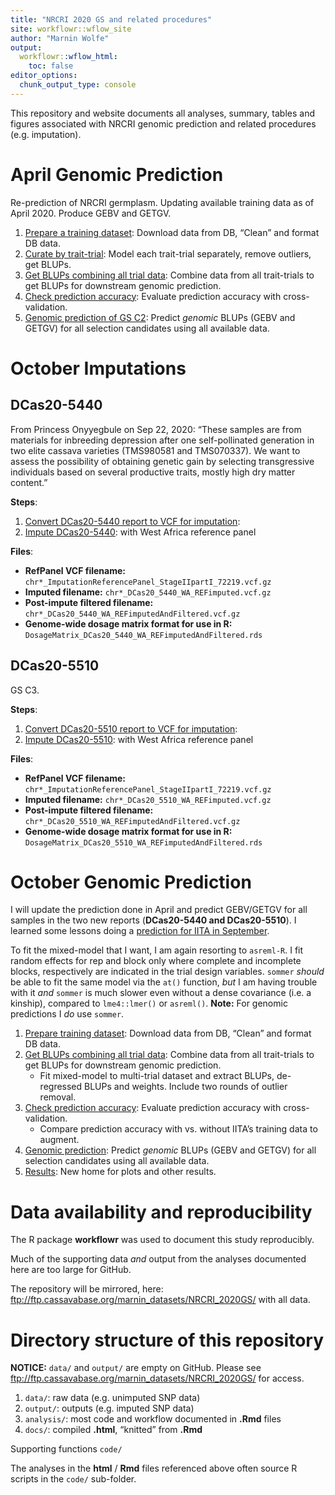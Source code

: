 ```yaml
---
title: "NRCRI 2020 GS and related procedures"
site: workflowr::wflow_site
author: "Marnin Wolfe"
output:
  workflowr::wflow_html:
    toc: false
editor_options:
  chunk_output_type: console
---
```


This repository and website documents all analyses, summary, tables and figures associated with NRCRI genomic prediction and related procedures (e.g. imputation).

# April Genomic Prediction

Re-prediction of NRCRI germplasm. Updating available training data as of April 2020. Produce GEBV and GETGV.

1.  [Prepare a training dataset](01-cleanTPdata.html): Download data from DB, "Clean" and format DB data.
2.  [Curate by trait-trial](02-curateByTrial.html): Model each trait-trial separately, remove outliers, get BLUPs.
3.  [Get BLUPs combining all trial data](03-GetBLUPs.html): Combine data from all trait-trials to get BLUPs for downstream genomic prediction.
4.  [Check prediction accuracy](04-CrossValidation.html): Evaluate prediction accuracy with cross-validation.
5.  [Genomic prediction of GS C2](05-GetGBLUPs.html): Predict *genomic* BLUPs (GEBV and GETGV) for all selection candidates using all available data.

# October Imputations

## DCas20-5440 

From Princess Onyyegbule on Sep 22, 2020: "These samples are from materials for inbreeding depression after one self-pollinated generation in two elite cassava varieties (TMS980581 and TMS070337). We want to assess the possibility of obtaining genetic gain by selecting transgressive individuals based on several productive traits, mostly high dry matter content."

**Steps**:

1.   [Convert DCas20-5440 report to VCF for imputation](convertDCas20_5440_ToVCF.html):
2.   [Impute DCas20-5440](ImputeDCas20_5440.html): with West Africa reference panel

**Files**:

-   **RefPanel VCF filename:** `chr*_ImputationReferencePanel_StageIIpartI_72219.vcf.gz`
-   **Imputed filename:** `chr*_DCas20_5440_WA_REFimputed.vcf.gz`
-   **Post-impute filtered filename:** `chr*_DCas20_5440_WA_REFimputedAndFiltered.vcf.gz`
-   **Genome-wide dosage matrix format for use in R:** `DosageMatrix_DCas20_5440_WA_REFimputedAndFiltered.rds`

## DCas20-5510 

GS C3. 

**Steps**:

1.   [Convert DCas20-5510 report to VCF for imputation](convertDCas20_5510_ToVCF.html):
2.   [Impute DCas20-5510](ImputeDCas20_5510.html): with West Africa reference panel

**Files**:

-   **RefPanel VCF filename:** `chr*_ImputationReferencePanel_StageIIpartI_72219.vcf.gz`
-   **Imputed filename:** `chr*_DCas20_5510_WA_REFimputed.vcf.gz`
-   **Post-impute filtered filename:** `chr*_DCas20_5510_WA_REFimputedAndFiltered.vcf.gz`
-   **Genome-wide dosage matrix format for use in R:** `DosageMatrix_DCas20_5510_WA_REFimputedAndFiltered.rds`

# October Genomic Prediction

I will update the prediction done in April and predict GEBV/GETGV for all samples in the two new reports (**DCas20-5440 and DCas20-5510**). I learned some lessons doing a [prediction for IITA in September](https://wolfemd.github.io/IITA_2020GS/). 

To fit the mixed-model that I want, I am again resorting to `asreml-R`. I fit random effects for rep and block only where complete and incomplete blocks, respectively are indicated in the trial design variables. `sommer` _should_ be able to fit the same model via the `at()` function, _but_ I am having trouble with it _and_ `sommer` is much slower even without a dense covariance (i.e. a kinship), compared to `lme4::lmer()` or `asreml()`. **Note:** For genomic predictions I _do_ use `sommer`. 

1. [Prepare training dataset](06-cleanTPdata.html): Download data from DB, "Clean" and format DB data.
2. [Get BLUPs combining all trial data](07-GetBLUPs.html): Combine data from all trait-trials to get BLUPs for downstream genomic prediction. 
    * Fit mixed-model to multi-trial dataset and extract BLUPs, de-regressed BLUPs and weights. Include two rounds of outlier removal.
3. [Check prediction accuracy](08-CrossValidation.html): Evaluate prediction accuracy with cross-validation.
    * Compare prediction accuracy with vs. without IITA's training data to augment.
4. [Genomic prediction](09-GetGBLUPs.html): Predict _genomic_ BLUPs (GEBV and GETGV) for all selection candidates using all available data.
5. [Results](10-Results.html): New home for plots and other results.


# Data availability and reproducibility

The R package **workflowr** was used to document this study reproducibly.

Much of the supporting data *and* output from the analyses documented here are too large for GitHub.

The repository will be mirrored, here: <ftp://ftp.cassavabase.org/marnin_datasets/NRCRI_2020GS/> with all data.

# Directory structure of this repository

**NOTICE:** `data/` and `output/` are empty on GitHub. Please see <ftp://ftp.cassavabase.org/marnin_datasets/NRCRI_2020GS/> for access.

1.  `data/`: raw data (e.g. unimputed SNP data)
2.  `output/`: outputs (e.g. imputed SNP data)
3.  `analysis/`: most code and workflow documented in **.Rmd** files
4.  `docs/`: compiled **.html**, "knitted" from **.Rmd**

Supporting functions `code/`

The analyses in the **html** / **Rmd** files referenced above often source R scripts in the `code/` sub-folder. 

